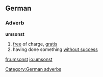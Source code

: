 ==German==
===Adverb===

'''umsonst'''

#[[free]] of charge, [[gratis]]
#having done something [[without success]]

[[Category:German adverbs]]

[[fr:umsonst]]
[[io:umsonst]]